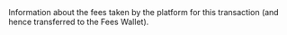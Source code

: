   

  

  
<ParamField body="Fees" type="object">     
Information about the fees taken by the platform for this transaction (and hence transferred to the Fees Wallet).   

<Expandable title="properties">  
<Currency2 />  
  
<Amount1 />  
  

</Expandable> 
</ParamField>